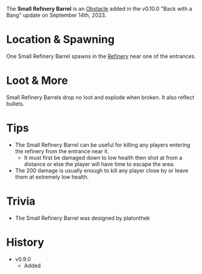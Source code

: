 The **Small Refinery Barrel** is an [Obstacle](/obstacles) added in the v0.10.0 "Back with a Bang" update on September 14th, 2023.

# Location & Spawning
One Small Refinery Barrel spawns in the [Refinery](/buildings/refinery) near one of the entrances.

# Loot & More
Small Refinery Barrels drop no loot and explode when broken. It also reflect bullets.

# Tips
- The Small Refinery Barrel can be useful for killing any players entering the refinery from the entrance near it.
    - It must first be damaged down to low health then shot at from a distance or else the player will have time to escape the area.
- The 200 damage is usually enough to kill any player close by or leave them at extremely low health.

# Trivia
- The Small Refinery Barrel was designed by platonthek

# History
- v0.9.0
    - Added